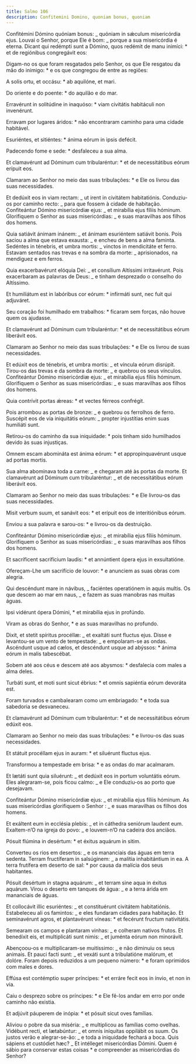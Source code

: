 ```yaml
---
title: Salmo 106
description: Confitemini Domino, quoniam bonus, quoniam
---
```


<div class="side-by-side not-content">

Confitémini Dómino quóniam bonus: _ quóniam in sǽculum misericórdia ejus. Louvai o Senhor, porque Ele é bom: _ porque a sua misericórdia é eterna. Dicant qui redémpti sunt a Dómino, quos redémit de manu inimíci: \* et de regiónibus congregávit eos:

Digam-no os que foram resgatados pelo Senhor, os que Ele resgatou da mão do inimigo: \* e os que congregou de entre as regiões:

A solis ortu, et occásu: \* ab aquilóne, et mari.

Do oriente e do poente: \* do aquilão e do mar.

Erravérunt in solitúdine in inaquóso: \* viam civitátis habitáculi non invenérunt.

Erravam por lugares áridos: \* não encontraram caminho para uma cidade habitável.

Esuriéntes, et sitiéntes: \* ánima eórum in ipsis defécit.

Padecendo fome e sede: \* desfaleceu a sua alma.

Et clamavérunt ad Dóminum cum tribularéntur: \* et de necessitátibus eórum erípuit eos.

Clamaram ao Senhor no meio das suas tribulações: \* e Ele os livrou das suas necessidades.

Et dedúxit eos in viam rectam: _ ut irent in civitátem habitatiónis. Conduziu-os por caminho recto: _ para que fossem à cidade de habitação. Confiteántur Dómino misericórdiæ ejus: _ et mirabília ejus fíliis hóminum. Glorifiquem o Senhor as suas misericórdias: _ e suas maravilhas aos filhos dos homens.

Quia satiávit ánimam inánem: _ et ánimam esuriéntem satiávit bonis. Pois saciou a alma que estava exausta: _ e encheu de bens a alma faminta. Sedéntes in ténebris, et umbra mortis: _ vinctos in mendicitáte et ferro. Estavam sentados nas trevas e na sombra da morte: _ aprisionados, na mendiguez e em ferros.

Quia exacerbavérunt elóquia Dei: _ et consílium Altíssimi irritavérunt. Pois exacerbaram as palavras de Deus: _ e tinham desprezado o conselho do Altíssimo.

Et humiliátum est in labóribus cor eórum: \* infirmáti sunt, nec fuit qui adjuváret.

Seu coração foi humilhado em trabalhos: \* ficaram sem forças, não houve quem os ajudasse.

Et clamavérunt ad Dóminum cum tribularéntur: \* et de necessitátibus eórum liberávit eos.

Clamaram ao Senhor no meio das suas tribulações: \* e Ele os livrou de suas necessidades.

Et edúxit eos de ténebris, et umbra mortis: _ et víncula eórum disrúpit. Tirou-os das trevas e da sombra da morte: _ e quebrou os seus vínculos. Confiteántur Dómino misericórdiæ ejus: _ et mirabília ejus fíliis hóminum. Glorifiquem o Senhor as suas misericórdias: _ e suas maravilhas aos filhos dos homens.

Quia contrívit portas ǽreas: \* et vectes férreos confrégit.

Pois arrombou as portas de bronze: _ e quebrou os ferrolhos de ferro. Suscépit eos de via iniquitátis eórum: _ propter injustítias enim suas humiliáti sunt.

Retirou-os do caminho da sua iniquidade: \* pois tinham sido humilhados devido às suas injustiças.

Omnem escam abomináta est ánima eórum: \* et appropinquavérunt usque ad portas mortis.

Sua alma abominava toda a carne: _ e chegaram até às portas da morte. Et clamavérunt ad Dóminum cum tribularéntur: _ et de necessitátibus eórum liberávit eos.

Clamaram ao Senhor no meio das suas tribulações: \* e Ele livrou-os das suas necessidades.

Misit verbum suum, et sanávit eos: \* et erípuit eos de interitiónibus eórum.

Enviou a sua palavra e sarou-os: \* e livrou-os da destruição.

Confiteántur Dómino misericórdiæ ejus: _ et mirabília ejus fíliis hóminum. Glorifiquem o Senhor as suas misericórdias: _ e suas maravilhas aos filhos dos homens.

Et sacríficent sacrifícium laudis: \* et annúntient ópera ejus in exsultatióne.

Ofereçam-Lhe um sacrifício de louvor: \* e anunciem as suas obras com alegria.

Qui descéndunt mare in návibus, _ faciéntes operatiónem in aquis multis. Os que descem ao mar em naus, _ e fazem as suas manobras nas muitas águas.

Ipsi vidérunt ópera Dómini, \* et mirabília ejus in profúndo.

Viram as obras do Senhor, \* e as suas maravilhas no profundo.

Dixit, et stetit spíritus procéllæ: _ et exaltáti sunt fluctus ejus. Disse e levantou-se um vento de tempestade: _ e empolaram-se as ondas. Ascéndunt usque ad cælos, et descéndunt usque ad abýssos: \* ánima eórum in malis tabescébat.

Sobem até aos céus e descem até aos abysmos: \* desfalecia com males a alma deles.

Turbáti sunt, et moti sunt sicut ébrius: \* et omnis sapiéntia eórum devoráta est.

Foram turvados e cambalearam como um embriagado: \* e toda sua sabedoria se desvaneceu.

Et clamavérunt ad Dóminum cum tribularéntur: \* et de necessitátibus eórum edúxit eos.

Clamaram ao Senhor no meio das suas tribulações: \* e livrou-os das suas necessidades.

Et státuit procéllam ejus in auram: \* et siluérunt fluctus ejus.

Transformou a tempestade em brisa: \* e as ondas do mar acalmaram.

Et lætáti sunt quia siluérunt: _ et dedúxit eos in portum voluntátis eórum. Eles alegraram-se, pois ficou calmo: _ e Ele conduziu-os ao porto que desejavam.

Confiteántur Dómino misericórdiæ ejus: _ et mirabília ejus fíliis hóminum. As suas misericórdias glorifiquem o Senhor : _ e suas maravilhas os filhos dos homens.

Et exáltent eum in ecclésia plebis: _ et in cáthedra seniórum laudent eum. Exaltem-n’O na igreja do povo: _ e louvem-n’O na cadeira dos anciãos.

Pósuit flúmina in desértum: \* et éxitus aquárum in sitim.

Converteu os rios em desertos: _ e os mananciais das águas em terra sedenta. Terram fructíferam in salsúginem: _ a malítia inhabitántium in ea. A terra frutífera em deserto de sal: \* por causa da malícia dos seus habitantes.

Pósuit desértum in stagna aquárum: _ et terram sine aqua in éxitus aquárum. Virou o deserto em tanques de água: _ e a terra árida em mananciais de águas.

Et collocávit illic esuriéntes: _ et constituérunt civitátem habitatiónis. Estabeleceu ali os famintos: _ e eles fundaram cidades para habitação. Et seminavérunt agros, et plantavérunt víneas: \* et fecérunt fructum nativitátis.

Semearam os campos e plantaram vinhas: _ e colheram nativos frutos. Et benedíxit eis, et multiplicáti sunt nimis: _ et juménta eórum non minorávit.

Abençoou-os e multiplicaram-se muitíssimo: _ e não diminuiu os seus animais. Et pauci facti sunt: _ et vexáti sunt a tribulatióne malórum, et dolóre. Foram depois reduzidos a um pequeno número: \* e foram oprimidos com males e dores.

Effúsa est contémptio super príncipes: \* et erráre fecit eos in ínvio, et non in via.

Caiu o desprezo sobre os príncipes: \* e Ele fê-los andar em erro por onde caminho não existia.

Et adjúvit páuperem de inópia: \* et pósuit sicut oves famílias.

Aliviou o pobre da sua miséria: _ e multiplicou as famílias como ovelhas. Vidébunt recti, et lætabúntur: _ et omnis iníquitas oppilábit os suum. Os justos verão e alegrar-se-ão: _ e toda a iniquidade fechará a boca. Quis sápiens et custódiet hæc? _ Et intélleget misericórdias Dómini. Quem é sábio para conservar estas coisas \* e compreender as misericórdias do Senhor?

</div>
